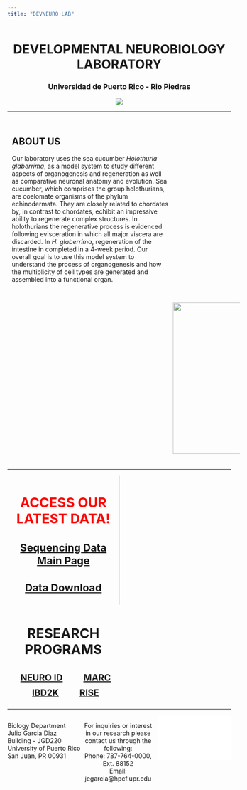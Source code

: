 ```yaml
---
title: "DEVNEURO LAB"
---
```


<style>
.title {
  display:none;
}
.column-left{
  float: left;
  width: 33%;
  text-align: left;
}
.column-center{
  display: inline-block;
  width: 33%;
  text-align: center;
}
.column-right{
  float: right;
  width: 33%;
  text-align: right;
}
.column-programs {
  float: left;
  width: 100%;
  text-align:center;
  font-weight: bold;
  font-size: 20px;
  padding: 5px;
}
.row:after {
  content: "";
  display: table;
  clear: both;
}
.info-div {
  float: left;
  width: 50%;
  text-align:center;
  font-weight: bold;
  font-size: 20px;
  border-right: 1px solid #D3D3D3;
}
.column-about-text {
  float: left;
  width: 70%;
  text-align: left;
  padding: 10px;
}
.column-about-img {
  float: right;
  width: 30%;
}
@media screen and (max-width: 600px) {
  .column-programs {
    width: 100%;
  }
  .column-about-text{
    width: 100%;
  }
  .column-about-img{
    width: 100%;
  }
  .info-div {
  float: left;
  width: 100%;
  text-align:center;
  font-weight: bold;
  font-size: 20px;
  padding: 5px;
  border-right: none;
}
}
</style>




<html>

<center>
<h1>DEVELOPMENTAL NEUROBIOLOGY LABORATORY</h1>
<h3>Universidad de Puerto Rico - Rio Piedras</h3>



![](statics/images/devneurolab2021-01.jpg)
</center>

***
<div class="row">
  <div class="column-about-text">
  <h2>ABOUT US</h2>
  <p>Our laboratory uses the sea cucumber <i>Holothuria glaberrima</i>, as a model system to study different aspects of organogenesis and regeneration as well as comparative neuronal anatomy and evolution. Sea cucumber, which comprises the group holothurians, are coelomate organisms of the phylum echinodermata. They are closely related to chordates by, in contrast to chordates, echibit an impressive ability to regenerate complex structures. In holothurians the regenerative process is evidenced following evisceration in which all major viscera are discarded. In <i>H. glaberrima</i>, regeneration of the intestine in completed in a 4-week period. Our overall goal is to use this model system to understand the process of organogenesis and how the multiplicity of cell types are generated and assembled into a functional organ.</p>
  </div>
  <div class="column-about-img">
  <img src="statics/images/cucumber.jpg" style="width:340px;padding:20px;align:center;">
  </div>
</div>
***

<div class="row" style="padding-bottom:5px;">

  <div class="info-div">
  <h2 style = "color:red;font-weight:bold;">ACCESS OUR LATEST DATA!</h2>
  <div>
  <a href="https://blastkit.hpcf.upr.edu/hglaberrima-v1/"><h3>Sequencing Data Main Page</h3></a>
  <a href="https://blastkit.hpcf.upr.edu/hglaberrima-v1/sequencing-data.html"><h3>Data Download</h3></a>
  </div>
  </div>
  <div style="border-right: none;" class="info-div">
  <center><h2 style="padding:4px;">RESEARCH PROGRAMS</h2></center>
  <div class="column-programs">
  <a style="margin: 1px;padding: 10px 20px;border" href="programs.html#neuro">NEURO ID</a>
  <a style="margin: 1px;padding: 10px 20px;" href="programs.html#marc">MARC</a>
  </div>
  <div class="column-programs">
  <a style="margin: 1px;padding: 10px 20px;" href="programs.html#idb2k">IBD2K</a>
  <a style="margin: 1px;padding: 10px 20px;" href="programs.html#rise">RISE</a>
  </div>
  </div>
</div>

***

<div>
<div class="column-left">
Biology Department <br />
Julio Garcia Diaz Building - JGD220 <br />
University of Puerto Rico <br />
San Juan, PR 00931
</div>

<div class="column-center">
For inquiries or interest in our research please contact us through the following: <br />
Phone: 787-764-0000, Ext. 88152 <br />
Email: jegarcia@hpcf.upr.edu
</div>

<div class="column-right">
<iframe src="statics/location.html" frameborder="0" width="100%" height="100px"></iframe>
</div>
</div>

</html>
